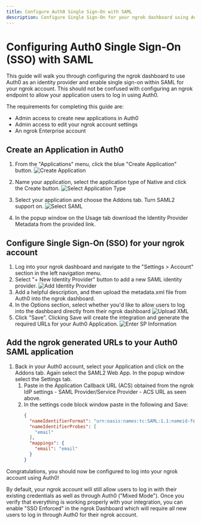 ```yaml
---
title: Configure Auth0 Single Sign-On with SAML
description: Configure Single Sign-On for your ngrok dashboard using Auth0 as the Identity Provider
---
```


# Configuring Auth0 Single Sign-On (SSO) with SAML

This guide will walk you through configuring the ngrok dashboard to use Auth0 as an identity provider and enable single sign-on within SAML for your ngrok account. This should not be confused with configuring an ngrok endpoint to allow your application users to log in using Auth0.

The requirements for completing this guide are:
* Admin access to create new applications in Auth0
* Admin access to edit your ngrok account settings
* An ngrok Enterprise account

## Create an Application in Auth0

1. From the "Applications" menu, click the blue "Create Application" button.
![Create Application](img/auth0app.png)

2. Name your application, select the application type of Native and click the Create button.
![Select Application Type](img/auth0createapp.png)
3. Select your application and choose the Addons tab.  Turn SAML2 support on.
![Select SAML](img/select_saml.png)

4. In the popup window on the Usage tab download the Identity Provider Metadata from the provided link.

## Configure Single Sign-On (SSO) for your ngrok account

1. Log into your ngrok dashboard and navigate to the "Settings > Account" section in the left navigation menu.
2. Select "+ New Identity Provider" button to add a new SAML identity provider.
![Add Identity Provider](img/sso_section_dash.png)
3. Add a helpful description, and then upload the metadata.xml file from Auth0 into the ngrok dashboard.
4. In the Options section, select whether you'd like to allow users to log into the dashboard directly from their ngrok dashboard
![Upload XML](img/upload_xml.png)
5. Click "Save". Clicking Save will create the integration and generate the required URLs for your Auth0 Application.
![Enter SP Information](img/save_saml.png)

## Add the ngrok generated URLs to your Auth0 SAML application

1. Back in your Auth0 account, select your Application and click on the Addons tab. Again select the SAML2 Web App.  In the popup window select the Settings tab.
   1. Paste in the Application Callback URL (ACS) obtained from the ngrok IdP settings - SAML Provider/Service Provider - ACS URL as seen above.
   2. In the settings code block window paste in the following and Save:
      ```json
      {
        "nameIdentifierFormat": "urn:oasis:names:tc:SAML:1.1:nameid-format:emailAddress",
        "nameIdentifierProbes": [
          "email"
        ],
        "mappings": {
          "email": "email"
        }
      }
      ```

Congratulations, you should now be configured to log into your ngrok account using Auth0!

By default, your ngrok account will still allow users to log in with their existing credentials as well as through Auth0 ("Mixed Mode"). Once you verify that everything is working properly with your integration, you can enable "SSO Enforced" in the ngrok Dashboard which will require all new users to log in through Auth0 for their ngrok account.
